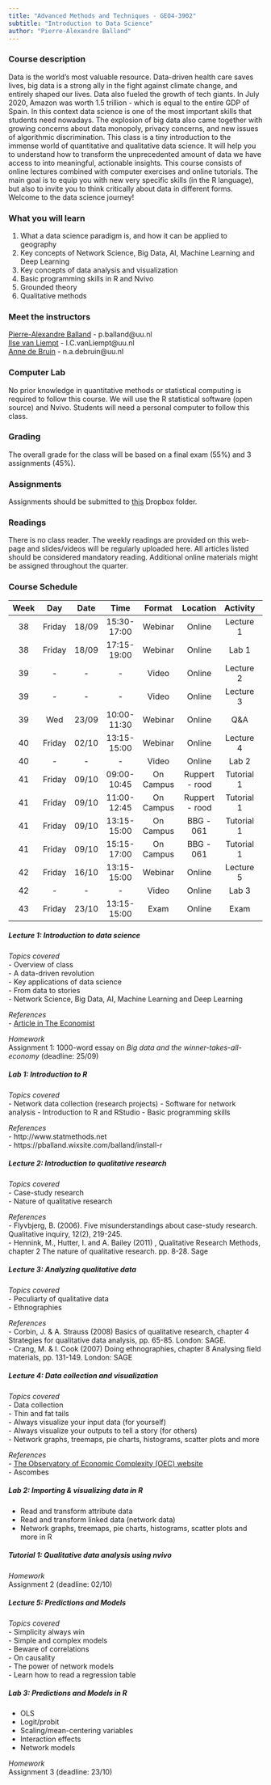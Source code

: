 ```yaml
---
title: "Advanced Methods and Techniques - GEO4-3902" 
subtitle: "Introduction to Data Science"
author: "Pierre-Alexandre Balland"
---
```


### Course description  
Data is the world's most valuable resource. Data-driven health care saves lives, big data is a strong ally in the fight against climate change, and entirely shaped our lives. Data also fueled the growth of tech giants. In July 2020, Amazon was worth 1.5 trillion - which is equal to the entire GDP of Spain. In this context data science is one of the most important skills that students need nowadays. The explosion of big data also came together with growing concerns about data monopoly, privacy concerns, and new issues of algorithmic discrimination. This class is a tiny introduction to the immense world of quantitative and qualitative data science. It will help you to understand how to transform the unprecedented amount of data we have access to into meaningful, actionable insights. This course consists of online lectures combined with computer exercises and online tutorials. The main goal is to equip you with new very specific skills (in the R language), but also to invite you to think critically about data in different forms. Welcome to the data science journey!

### What you will learn  
1. What a data science paradigm is, and how it can be applied to geography  
2. Key concepts of Network Science, Big Data, AI, Machine Learning and Deep Learning  
3. Key concepts of data analysis and visualization  
4. Basic programming skills in R and Nvivo    
5. Grounded theory
6. Qualitative methods  

### Meet the instructors  
[Pierre-Alexandre Balland](https://www.paballand.com/) - p.balland@uu.nl  
[Ilse van Liempt](https://www.uu.nl/staff/ICvanLiempt/Profile) - I.C.vanLiempt@uu.nl  
[Anne de Bruin](n.a.debruin@uu.nl) - n.a.debruin@uu.nl   

### Computer Lab
No prior knowledge in quantitative methods or statistical computing is required to follow this course. We will use the R statistical software (open source) and Nvivo. Students will need a personal computer to follow this class.   

### Grading
The overall grade for the class will be based on a final exam (55%) and 3 assignments (45%).

### Assignments  
Assignments should be submitted to [this](https://www.dropbox.com/request/3TIcipjx2WXXhxP5IiZu) Dropbox folder. 

### Readings  
There is no class reader. The weekly readings are provided on this web-page and slides/videos will be regularly uploaded here. All articles listed should be considered mandatory reading. Additional online materials might be assigned throughout the quarter.  

### Course Schedule  

| Week |   Day  | Date  |     Time    |  Format   | Location |  Activity  | Lecturer   |
|:----:|:------:|:-----:|:-----------:|:---------:|:--------:|:----------:|:----------:|
|  38  | Friday | 18/09 | 15:30-17:00 |  Webinar  |  Online  | Lecture 1  |  Balland   |
|  38  | Friday | 18/09 | 17:15-19:00 |  Webinar  |  Online  |    Lab 1   |  Balland   |
|  39  |    -   |   -   |      -      |   Video   |  Online  | Lecture 2  | van Liempt |
|  39  |    -   |   -   |      -      |   Video   |  Online  | Lecture 3  | van Liempt |
|  39  |  Wed   | 23/09 | 10:00-11:30 |  Webinar  |  Online  |     Q&A    | van Liempt |
|  40  | Friday | 02/10 | 13:15-15:00 |  Webinar  |  Online  | Lecture 4  |  Balland   |
|  40  |    -   |   -   |      -      |   Video   |  Online  |    Lab 2   |  Balland   |
|  41  | Friday | 09/10 | 09:00-10:45 | On Campus | Ruppert - rood | Tutorial 1 | van Liempt |
|  41  | Friday | 09/10 | 11:00-12:45 | On Campus | Ruppert - rood | Tutorial 1 | van Liempt |
|  41  | Friday | 09/10 | 13:15-15:00 | On Campus | BBG - 061 | Tutorial 1 | van Liempt |
|  41  | Friday | 09/10 | 15:15-17:00 | On Campus | BBG - 061 | Tutorial 1 | van Liempt |
|  42  | Friday | 16/10 | 13:15-15:00 |  Webinar  |  Online  | Lecture 5  |  Balland   |
|  42  |    -   |   -   |      -      |   Video   |  Online  |    Lab 3   |  Balland   |
|  43  | Friday | 23/10 | 13:15-15:00 |   Exam    |  Online  |    Exam    |  Balland   |

##### **Lecture 1: Introduction to data science** 
*Topics covered*  
- Overview of class  
- A data-driven revolution  
- Key applications of data science  
- From data to stories  
- Network Science, Big Data, AI, Machine Learning and Deep Learning  

*References*  
- [Article in The Economist](https://www.economist.com/leaders/2017/05/06/the-worlds-most-valuable-resource-is-no-longer-oil-but-data)

*Homework*   
Assignment 1: 1000-word essay on *Big data and the winner-takes-all-economy* (deadline: 25/09)  

##### **Lab 1: Introduction to R**  
*Topics covered*  
- Network data collection (research projects)
- Software for network analysis 
- Introduction to R and RStudio
- Basic programming skills

*References*  
- http://www.statmethods.net  
- https://pballand.wixsite.com/balland/install-r   

##### **Lecture 2: Introduction to qualitative research**  
*Topics covered*  
- Case-study research  
- Nature of qualitative research   

*References*  
- Flyvbjerg, B. (2006). Five misunderstandings about case-study research. Qualitative inquiry, 12(2), 219-245.  
- Hennink, M., Hutter, I. and A. Bailey (2011) , Qualitative Research Methods, chapter 2 The nature of qualitative research.  pp. 8-28. Sage  

##### **Lecture 3: Analyzing qualitative data**   
*Topics covered*  
- Peculiarty of qualitative data  
- Ethnographies  

*References*  
- Corbin, J. & A. Strauss (2008) Basics of qualitative research, chapter 4 Strategies for qualitative data analysis, pp. 65-85. London: SAGE.  
- Crang, M. & I. Cook (2007) Doing ethnographies, chapter 8 Analysing field materials, pp. 131-149. London: SAGE  

##### **Lecture 4: Data collection and visualization**  
*Topics covered*  
- Data collection  
- Thin and fat tails  
- Always visualize your input data (for yourself)  
- Always visualize your outputs to tell a story (for others)  
- Network graphs, treemaps, pie charts, histograms, scatter plots and more  

*References*  
- [The Observatory of Economic Complexity (OEC) website](http://atlas.media.mit.edu/)  
- Ascombes  

##### **Lab 2: Importing & visualizing data in R**     
- Read and transform attribute data   
- Read and transform linked data (network data)  
- Network graphs, treemaps, pie charts, histograms, scatter plots and more in R   

##### **Tutorial 1: Qualitative data analysis using nvivo**   
*Homework*  
Assignment 2 (deadline: 02/10)  

##### **Lecture 5: Predictions and Models**   
*Topics covered*  
- Simplicity always win  
- Simple and complex models  
- Beware of correlations  
- On causality  
- The power of network models   
- Learn how to read a regression table   

##### **Lab 3: Predictions and Models in R**   
- OLS  
- Logit/probit  
- Scaling/mean-centering variables  
- Interaction effects  
- Network models   

*Homework*  
Assignment 3 (deadline: 23/10)  

